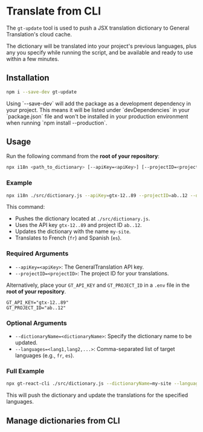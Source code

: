 
# Translate from CLI

The `gt-update` tool is used to push a JSX translation dictionary to General Translation's cloud cache.

The dictionary will be translated into your project's previous languages, plus any you specify while running the script, and be available and ready to use within a few minutes.

## Installation

```bash
npm i --save-dev gt-update
```

<Callout type="info">
Using `--save-dev` will add the package as a development dependency in your project. This means it will be listed under `devDependencies` in your `package.json` file and won't be installed in your production environment when running `npm install --production`.
</Callout>

## Usage

Run the following command from the **root of your repository**:

```bash
npx i18n <path_to_dictionary> [--apiKey=<apiKey>] [--projectID=<projectID>] [--dictionaryName=<dictionaryName>] [--languages=<lang1,lang2,...>]
```

### Example

```bash
npx i18n ./src/dictionary.js --apiKey=gtx-12..89 --projectID=ab..12 --dictionaryName=my-site --languages=fr,es
```

This command:
- Pushes the dictionary located at `./src/dictionary.js`.
- Uses the API key `gtx-12..89` and project ID `ab..12`.
- Updates the dictionary with the name `my-site`.
- Translates to French (`fr`) and Spanish (`es`).

### Required Arguments

- `--apiKey=<apiKey>`: The GeneralTranslation API key. 
- `--projectID=<projectID>`: The project ID for your translations.

Alternatively, place your `GT_API_KEY` and `GT_PROJECT_ID` in a `.env` file in the **root of your repository**.

```.env
GT_API_KEY="gtx-12..89"
GT_PROJECT_ID="ab..12"
```

### Optional Arguments

- `--dictionaryName=<dictionaryName>`: Specify the dictionary name to be updated.
- `--languages=<lang1,lang2,...>`: Comma-separated list of target languages (e.g., `fr`, `es`).

### Full Example

```bash
npx gt-react-cli ./src/dictionary.js --dictionaryName=my-site --languages=fr,es
```

This will push the dictionary and update the translations for the specified languages.

## Manage dictionaries from CLI